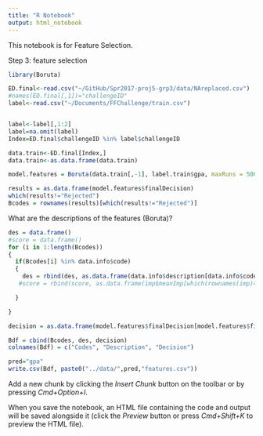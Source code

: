 ```yaml
---
title: "R Notebook"
output: html_notebook
---
```


This notebook is for Feature Selection.


Step 3: feature selection
```r
library(Boruta)

ED.final<-read.csv("~/GitHub/Spr2017-proj5-grp3/data/NAreplaced.csv")
#names(ED.final[,1])="challengeID"
label<-read.csv("~/Documents/FFChallenge/train.csv")


label<-label[,1:2]
label=na.omit(label)
Index=ED.final$challengeID %in% label$challengeID

data.train<-ED.final[Index,]
data.train<-as.data.frame(data.train)

model.features = Boruta(data.train[,-1], label.train$gpa, maxRuns = 500)

results = as.data.frame(model.features$finalDecision)
which(results!="Rejected")
Bcodes = rownames(results)[which(results!="Rejected")]

```


What are the descriptions of the features (Boruta)?
```r
des = data.frame()
#score = data.frame()
for (i in 1:length(Bcodes))
{
  if(Bcodes[i] %in% data.info$code)
  {
    des = rbind(des, as.data.frame(data.info$description[data.info$code==Bcodes[i]]))
   #score = rbind(score, as.data.frame(imp$meanImp[which(rownames(imp)==Bcodes[i])]))

  }

}

decision = as.data.frame(model.features$finalDecision[model.features$finalDecision!="Rejected"])

Bdf = cbind(Bcodes, des, decision)
colnames(Bdf) = c("Codes", "Description", "Decision")

pred="gpa"
write.csv(Bdf, paste0("../data/",pred,"features.csv"))
```


Add a new chunk by clicking the *Insert Chunk* button on the toolbar or by pressing *Cmd+Option+I*.

When you save the notebook, an HTML file containing the code and output will be saved alongside it (click the *Preview* button or press *Cmd+Shift+K* to preview the HTML file).
